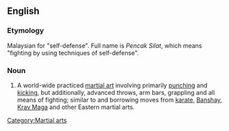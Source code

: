 ==English==

===Etymology===
Malaysian for "self-defense". Full name is ''Pencak Silat'', which means "fighting by using techniques of self-defense".

===Noun===
{{en-noun|-}}

# A world-wide practiced [[martial art]] involving primarily [[punch]]ing and [[kick]]ing, but additionally, advanced throws, arm bars, grappling and all means of fighting; similar to and borrowing moves from [[karate]], [[Banshay]], [[Krav Maga]] and other Eastern martial arts.

[[Category:Martial arts]]